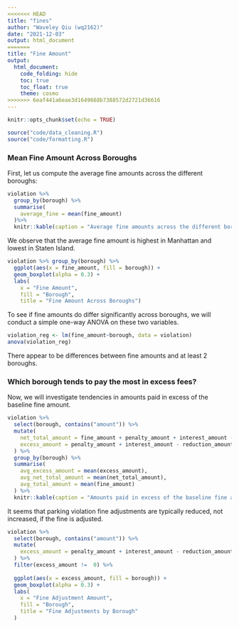 ```yaml
---
<<<<<<< HEAD
title: "fines"
author: "Waveley Qiu (wq2162)"
date: "2021-12-03"
output: html_document
=======
title: "Fine Amount"
output: 
  html_document:
    code_folding: hide
    toc: true
    toc_float: true
    theme: cosmo
>>>>>>> 6eaf441a6eae3d1649668b7388572d2721d36616
---
```


```r
knitr::opts_chunk$set(echo = TRUE)

source("code/data_cleaning.R")
source("code/formatting.R")
```


### Mean Fine Amount Across Boroughs

First, let us compute the average fine amounts across the different boroughs:
```r
violation %>%
  group_by(borough) %>%
  summarise(
    average_fine = mean(fine_amount)
  )%>%
  knitr::kable(caption = "Average fine amounts across the different boroughs") 
```

We observe that the average fine amount is highest in Manhattan and lowest in Staten Island.

```r
violation %>% group_by(borough) %>% 
  ggplot(aes(x = fine_amount, fill = borough)) + 
  geom_boxplot(alpha = 0.3) +
  labs(
    x = "Fine Amount",
    fill = "Borough",
    title = "Fine Amount Across Boroughs")
```

To see if fine amounts do differ significantly across boroughs, we will conduct a simple one-way ANOVA on these two variables.

```r
violation_reg <- lm(fine_amount~borough, data = violation)
anova(violation_reg)
```

There appear to be differences between fine amounts and at least 2 boroughs. 


### Which borough tends to pay the most in excess fees?

Now, we will investigate tendencies in amounts paid in excess of the baseline fine amount.

```r
violation %>%
  select(borough, contains("amount")) %>%
  mutate(
    net_total_amount = fine_amount + penalty_amount + interest_amount - reduction_amount,
    excess_amount = penalty_amount + interest_amount - reduction_amount
  ) %>%
  group_by(borough) %>%
  summarise(
    avg_excess_amount = mean(excess_amount),
    avg_net_total_amount = mean(net_total_amount),
    avg_total_amount = mean(fine_amount)
  ) %>% 
  knitr::kable(caption = "Amounts paid in excess of the baseline fine amount")
```

It seems that parking violation fine adjustments are typically reduced, not increased, if the fine is adjusted.

```r
violation %>%
  select(borough, contains("amount")) %>%
  mutate(
    excess_amount = penalty_amount + interest_amount - reduction_amount
  ) %>%
  filter(excess_amount !=  0) %>%
  
  ggplot(aes(x = excess_amount, fill = borough)) +
  geom_boxplot(alpha = 0.3) +
  labs(
    x = "Fine Adjustment Amount",
    fill = "Borough",
    title = "Fine Adjustments by Borough"
  )

```